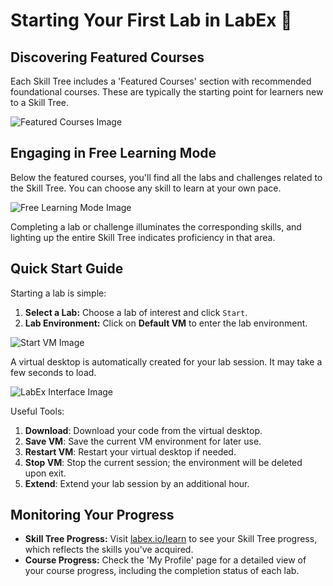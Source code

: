 # Starting Your First Lab in LabEx 🚀

## Discovering Featured Courses

Each Skill Tree includes a 'Featured Courses' section with recommended foundational courses. These are typically the starting point for learners new to a Skill Tree.

![Featured Courses Image](.github/assets/featured-courses.png)

## Engaging in Free Learning Mode

Below the featured courses, you'll find all the labs and challenges related to the Skill Tree. You can choose any skill to learn at your own pace.

![Free Learning Mode Image](.github/assets/free-learning-mode.png)

Completing a lab or challenge illuminates the corresponding skills, and lighting up the entire Skill Tree indicates proficiency in that area.

## Quick Start Guide

Starting a lab is simple:

1. **Select a Lab:** Choose a lab of interest and click `Start`.
2. **Lab Environment:** Click on **Default VM** to enter the lab environment.

![Start VM Image](.github/assets/start-vm.png)

A virtual desktop is automatically created for your lab session. It may take a few seconds to load.

![LabEx Interface Image](.github/assets/labex-interface.png)

Useful Tools:

1. **Download**: Download your code from the virtual desktop.
2. **Save VM**: Save the current VM environment for later use.
3. **Restart VM**: Restart your virtual desktop if needed.
4. **Stop VM**: Stop the current session; the environment will be deleted upon exit.
5. **Extend**: Extend your lab session by an additional hour.

## Monitoring Your Progress

- **Skill Tree Progress:** Visit [labex.io/learn](https://labex.io/learn) to see your Skill Tree progress, which reflects the skills you've acquired.
- **Course Progress:** Check the 'My Profile' page for a detailed view of your course progress, including the completion status of each lab.

